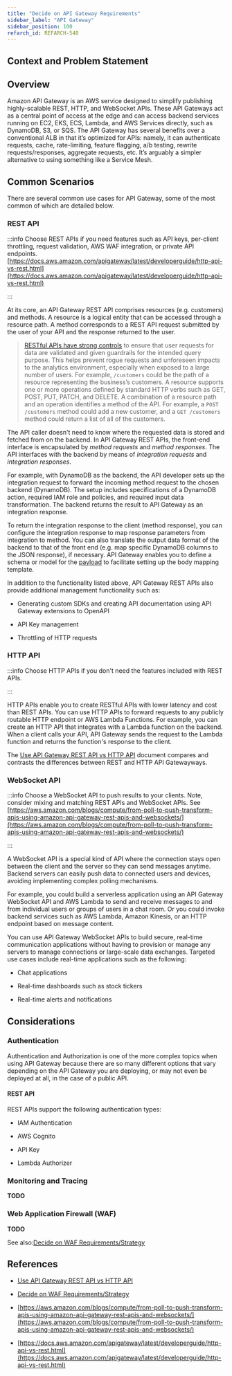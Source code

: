 ```yaml
---
title: "Decide on API Gateway Requirements"
sidebar_label: "API Gateway"
sidebar_position: 100
refarch_id: REFARCH-540
---
```


## Context and Problem Statement

## Overview

Amazon API Gateway is an AWS service designed to simplify publishing highly-scalable REST, HTTP, and WebSocket APIs. These API Gateways act as a central point of access at the edge and can access backend services running on EC2, EKS, ECS, Lambda, and AWS Services directly, such as DynamoDB, S3, or SQS. The API Gateway has several benefits over a conventional ALB in that it’s optimized for APIs: namely, it can authenticate requests, cache, rate-limiting, feature flagging, a/b testing, rewrite requests/responses, aggregate requests, etc. It’s arguably a simpler alternative to using something like a Service Mesh.

## Common Scenarios
There are several common use cases for API Gateway, some of the most common of which are detailed below.

### REST API

:::info
Choose REST APIs if you need features such as API keys, per-client throttling, request validation, AWS WAF integration, or private API endpoints.
[https://docs.aws.amazon.com/apigateway/latest/developerguide/http-api-vs-rest.html](https://docs.aws.amazon.com/apigateway/latest/developerguide/http-api-vs-rest.html)

:::

At its core, an API Gateway REST API comprises resources (e.g. customers) and methods. A resource is a logical entity that can be accessed through a resource path. A method corresponds to a REST API request submitted by the user of your API and the response returned to the user.

> [RESTful APIs have strong controls](https://aws.amazon.com/blogs/compute/from-poll-to-push-transform-apis-using-amazon-api-gateway-rest-apis-and-websockets/#:~:text=RESTful%20APIs%20have%20strong%20controls%20to%20ensure%20that%20user%20requests%20for%20data%20are%20validated%20and%20given%20guardrails%20for%20the%20intended%20query%20purpose.%20This%20helps%20prevent%20rogue%20requests%20and%20unforeseen%20impacts%20to%20the%20analytics%20environment%2C%20especially%20when%20exposed%20to%20a%20large%20number%20of%20users.) to ensure that user requests for data are validated and given guardrails for the intended query purpose. This helps prevent rogue requests and unforeseen impacts to the analytics environment, especially when exposed to a large number of users.
For example, `/customers` could be the path of a resource representing the business’s customers. A resource supports one or more operations defined by standard HTTP verbs such as GET, POST, PUT, PATCH, and DELETE. A combination of a resource path and an operation identifies a method of the API. For example, a `POST /customers` method could add a new customer, and a `GET /customers` method could return a list of all of the customers.

The API caller doesn't need to know where the requested data is stored and fetched from on the backend. In API Gateway REST APIs, the front-end interface is encapsulated by _method requests_ and _method responses_. The API interfaces with the backend by means of _integration requests_ and _integration responses_.

For example, with DynamoDB as the backend, the API developer sets up the integration request to forward the incoming method request to the chosen backend (DynamoDB). The setup includes specifications of a DynamoDB action, required IAM role and policies, and required input data transformation. The backend returns the result to API Gateway as an integration response.

To return the integration response to the client (method response), you can configure the integration response to map response parameters from integration to method. You can also translate the output data format of the backend to that of the front end (e.g. map specific DynamoDB columns to the JSON response), if necessary. API Gateway enables you to define a schema or model for the [payload](https://en.wikipedia.org/wiki/Payload_(computing)) to facilitate setting up the body mapping template.

In addition to the functionality listed above, API Gateway REST APIs also provide additional management functionality such as:

- Generating custom SDKs and creating API documentation using API Gateway extensions to OpenAPI

- API Key management

- Throttling of HTTP requests

### HTTP API

:::info
Choose HTTP APIs if you don't need the features included with REST APIs.

:::

HTTP APIs enable you to create RESTful APIs with lower latency and cost than REST APIs. You can use HTTP APIs to forward requests to any publicly routable HTTP endpoint or AWS Lambda Functions. For example, you can create an HTTP API that integrates with a Lambda function on the backend. When a client calls your API, API Gateway sends the request to the Lambda function and returns the function's response to the client.

The [Use API Gateway REST API vs HTTP API](/reference-architecture/reference/adrs/use-api-gateway-rest-api-vs-http-api) document compares and contrasts the differences between REST and HTTP API Gatewayways.

### WebSocket API

:::info
 Choose a WebSocket API to push results to your clients. Note, consider mixing and matching REST APIs and WebSocket APIs. See [https://aws.amazon.com/blogs/compute/from-poll-to-push-transform-apis-using-amazon-api-gateway-rest-apis-and-websockets/](https://aws.amazon.com/blogs/compute/from-poll-to-push-transform-apis-using-amazon-api-gateway-rest-apis-and-websockets/)

:::

A WebSocket API is a special kind of API where the connection stays open between the client and the server so they can send messages anytime. Backend servers can easily push data to connected users and devices, avoiding implementing complex polling mechanisms.

For example, you could build a serverless application using an API Gateway WebSocket API and AWS Lambda to send and receive messages to and from individual users or groups of users in a chat room. Or you could invoke backend services such as AWS Lambda, Amazon Kinesis, or an HTTP endpoint based on message content.

You can use API Gateway WebSocket APIs to build secure, real-time communication applications without having to provision or manage any servers to manage connections or large-scale data exchanges. Targeted use cases include real-time applications such as the following:

- Chat applications

- Real-time dashboards such as stock tickers

- Real-time alerts and notifications

## Considerations

### Authentication

Authentication and Authorization is one of the more complex topics when using API Gateway because there are so many different options that vary depending on the API Gateway you are deploying, or may not even be deployed at all, in the case of a public API.

#### REST API

REST APIs support the following authentication types:

- IAM Authentication

- AWS Cognito

- API Key

- Lambda Authorizer

### Monitoring and Tracing

**TODO**

### Web Application Firewall (WAF)

**TODO**

See also:[Decide on WAF Requirements/Strategy](/reference-architecture/fundamentals/design-decisions/foundational-platform/decide-on-waf-requirements-strategy)

## References

- [Use API Gateway REST API vs HTTP API](/reference-architecture/reference/adrs/use-api-gateway-rest-api-vs-http-api)

- [Decide on WAF Requirements/Strategy](/reference-architecture/fundamentals/design-decisions/foundational-platform/decide-on-waf-requirements-strategy)

- [https://aws.amazon.com/blogs/compute/from-poll-to-push-transform-apis-using-amazon-api-gateway-rest-apis-and-websockets/](https://aws.amazon.com/blogs/compute/from-poll-to-push-transform-apis-using-amazon-api-gateway-rest-apis-and-websockets/)

- [https://docs.aws.amazon.com/apigateway/latest/developerguide/http-api-vs-rest.html](https://docs.aws.amazon.com/apigateway/latest/developerguide/http-api-vs-rest.html)




